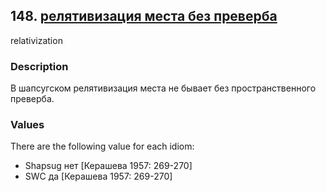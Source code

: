 ## 148. <a href =  'https://agricolamz.github.io/The_Circassian_Isoglosses_Database/148.html' target='_blank'>релятивизация места без преверба</a>
relativization

### Description

В шапсугском релятивизация места не бывает без пространственного преверба.

### Values
There are the following value for each idiom:

* Shapsug  нет [Керашева 1957: 269-270] 
* SWC  да [Керашева 1957: 269-270] 

